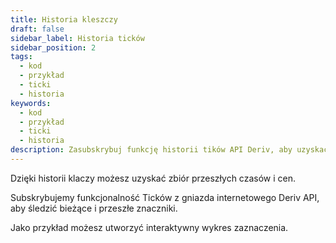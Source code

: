 ```yaml
---
title: Historia kleszczy
draft: false
sidebar_label: Historia ticków
sidebar_position: 2
tags:
  - kod
  - przykład
  - ticki
  - historia
keywords:
  - kod
  - przykład
  - ticki
  - historia
description: Zasubskrybuj funkcję historii tików API Deriv, aby uzyskać minione czasy i ceny. Zintegruj tę funkcję z aplikacją handlową za pomocą tego przykładu interfejsu API.
---
```



Dzięki historii klaczy możesz uzyskać zbiór przeszłych czasów i cen.

<SandboxIframe sandbox={sandboxes.ticks_history} />

<RenderOfficialContents>
  <p>Subskrybujemy funkcjonalność Ticków z gniazda internetowego Deriv API, aby śledzić bieżące i przeszłe znaczniki.</p>
</RenderOfficialContents>

Jako przykład możesz utworzyć interaktywny wykres zaznaczenia.

